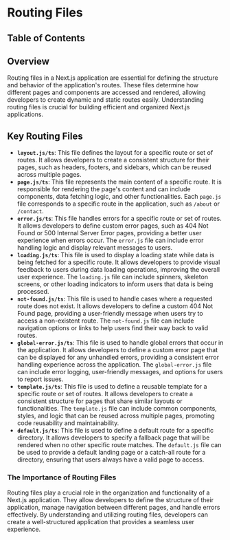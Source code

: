 
# Routing Files

## Table of Contents

## Overview

Routing files in a Next.js application are essential for defining the structure and behavior of the application's routes. These files determine how different pages and components are accessed and rendered, allowing developers to create dynamic and static routes easily. Understanding routing files is crucial for building efficient and organized Next.js applications.

## Key Routing Files

- **`layout.js/ts`**: This file defines the layout for a specific route or set of routes. It allows developers to create a consistent structure for their pages, such as headers, footers, and sidebars, which can be reused across multiple pages.
- **`page.js/ts`**: This file represents the main content of a specific route. It is responsible for rendering the page's content and can include components, data fetching logic, and other functionalities. Each `page.js` file corresponds to a specific route in the application, such as `/about` or `/contact`.
- **`error.js/ts`**: This file handles errors for a specific route or set of routes. It allows developers to define custom error pages, such as 404 Not Found or 500 Internal Server Error pages, providing a better user experience when errors occur. The `error.js` file can include error handling logic and display relevant messages to users.
- **`loading.js/ts`**: This file is used to display a loading state while data is being fetched for a specific route. It allows developers to provide visual feedback to users during data loading operations, improving the overall user experience. The `loading.js` file can include spinners, skeleton screens, or other loading indicators to inform users that data is being processed.
- **`not-found.js/ts`**: This file is used to handle cases where a requested route does not exist. It allows developers to define a custom 404 Not Found page, providing a user-friendly message when users try to access a non-existent route. The `not-found.js` file can include navigation options or links to help users find their way back to valid routes.
- **`global-error.js/ts`**: This file is used to handle global errors that occur in the application. It allows developers to define a custom error page that can be displayed for any unhandled errors, providing a consistent error handling experience across the application. The `global-error.js` file can include error logging, user-friendly messages, and options for users to report issues.
- **`template.js/ts`**: This file is used to define a reusable template for a specific route or set of routes. It allows developers to create a consistent structure for pages that share similar layouts or functionalities. The `template.js` file can include common components, styles, and logic that can be reused across multiple pages, promoting code reusability and maintainability.
- **`default.js/ts`**: This file is used to define a default route for a specific directory. It allows developers to specify a fallback page that will be rendered when no other specific route matches. The `default.js` file can be used to provide a default landing page or a catch-all route for a directory, ensuring that users always have a valid page to access.

### The Importance of Routing Files

Routing files play a crucial role in the organization and functionality of a Next.js application. They allow developers to define the structure of their application, manage navigation between different pages, and handle errors effectively. By understanding and utilizing routing files, developers can create a well-structured application that provides a seamless user experience.

<BackToTop />
